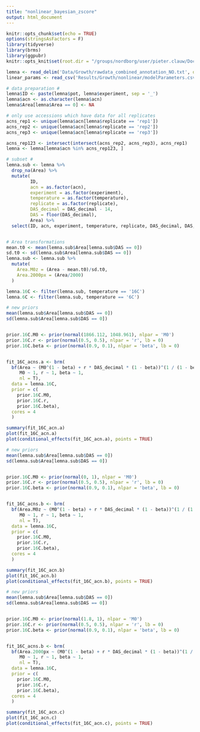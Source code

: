 ```yaml
---
title: "nonlinear_bayesian_zscore"
output: html_document
---
```


```r
knitr::opts_chunk$set(echo = TRUE)
options(stringsAsFactors = F)
library(tidyverse)
library(brms)
library(ggpubr)
knitr::opts_knit$set(root.dir = "/groups/nordborg/user/pieter.clauw/Documents/Experiments/UltimateQandD/")
```


```r
lemna <- read_delim('Data/Growth/rawdata_combined_annotation_NO.txt', delim = '\t')
linear_params <- read_csv('Results/Growth/nonlinear/modelParameters.csv')
```
```r
# data preparation #
lemna$ID <- paste(lemna$pot, lemna$experiment, sep = '_')
lemna$acn <- as.character(lemna$acn)
lemna$Area[lemna$Area == 0] <- NA

# only use accessions which have data for all replicates
acns_rep1 <- unique(lemna$acn[lemna$replicate == 'rep1'])
acns_rep2 <- unique(lemna$acn[lemna$replicate == 'rep2'])
acns_rep3 <- unique(lemna$acn[lemna$replicate == 'rep3'])

acns_rep123 <- intersect(intersect(acns_rep2, acns_rep3), acns_rep1)
lemna <- lemna[lemna$acn %in% acns_rep123, ]

# subset #
lemna.sub <- lemna %>%
  drop_na(Area) %>%
  mutate(
         ID,
         acn = as.factor(acn),
         experiment = as.factor(experiment),
         temperature = as.factor(temperature),
         replicate = as.factor(replicate),
         DAS_decimal = DAS_decimal - 14,
         DAS = floor(DAS_decimal),
         Area) %>%
  select(ID, acn, experiment, temperature, replicate, DAS_decimal, DAS, Area)


# Area transformations
mean.t0 <- mean(lemna.sub$Area[lemna.sub$DAS == 0])
sd.t0 <- sd(lemna.sub$Area[lemna.sub$DAS == 0])
lemna.sub <- lemna.sub %>%
  mutate(
    Area.M0z = (Area - mean.t0)/sd.t0,
    Area.2000px = (Area/2000)
  )

lemna.16C <- filter(lemna.sub, temperature == '16C')
lemna.6C <- filter(lemna.sub, temperature == '6C')
```


```r
# new priors
mean(lemna.sub$Area[lemna.sub$DAS == 0])
sd(lemna.sub$Area[lemna.sub$DAS == 0])


prior.16C.M0 <- prior(normal(1866.112, 1048.961), nlpar = 'M0')
prior.16C.r <- prior(normal(0.5, 0.5), nlpar = 'r', lb = 0)
prior.16C.beta <- prior(normal(0.9, 0.1), nlpar = 'beta', lb = 0)


fit_16C_acns.a <- brm(
  bf(Area ~ (M0^(1 - beta) + r * DAS_decimal * (1 - beta))^(1 / (1 - beta)),
     M0 ~ 1, r ~ 1, beta ~ 1,
     nl = T),
  data = lemna.16C,
  prior = c(
    prior.16C.M0,
    prior.16C.r,
    prior.16C.beta),
  cores = 4
  )

summary(fit_16C_acn.a)
plot(fit_16C_acn.a)
plot(conditional_effects(fit_16C_acn.a), points = TRUE)
```


```r
# new priors
mean(lemna.sub$Area[lemna.sub$DAS == 0])
sd(lemna.sub$Area[lemna.sub$DAS == 0])


prior.16C.M0 <- prior(normal(0, 1), nlpar = 'M0')
prior.16C.r <- prior(normal(0.5, 0.5), nlpar = 'r', lb = 0)
prior.16C.beta <- prior(normal(0.9, 0.1), nlpar = 'beta', lb = 0)


fit_16C_acns.b <- brm(
  bf(Area.M0z ~ (M0^(1 - beta) + r * DAS_decimal * (1 - beta))^(1 / (1 - beta)),
     M0 ~ 1, r ~ 1, beta ~ 1,
     nl = T),
  data = lemna.16C,
  prior = c(
    prior.16C.M0,
    prior.16C.r,
    prior.16C.beta),
  cores = 4
  )

summary(fit_16C_acn.b)
plot(fit_16C_acn.b)
plot(conditional_effects(fit_16C_acn.b), points = TRUE)
```

```r
# new priors
mean(lemna.sub$Area[lemna.sub$DAS == 0])
sd(lemna.sub$Area[lemna.sub$DAS == 0])


prior.16C.M0 <- prior(normal(1.8, 1), nlpar = 'M0')
prior.16C.r <- prior(normal(0.5, 0.5), nlpar = 'r', lb = 0)
prior.16C.beta <- prior(normal(0.9, 0.1), nlpar = 'beta', lb = 0)


fit_16C_acns.b <- brm(
  bf(Area.2000px ~ (M0^(1 - beta) + r * DAS_decimal * (1 - beta))^(1 / (1 - beta)),
     M0 ~ 1, r ~ 1, beta ~ 1,
     nl = T),
  data = lemna.16C,
  prior = c(
    prior.16C.M0,
    prior.16C.r,
    prior.16C.beta),
  cores = 4
  )

summary(fit_16C_acn.c)
plot(fit_16C_acn.c)
plot(conditional_effects(fit_16C_acn.c), points = TRUE)
```

